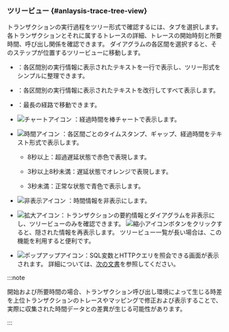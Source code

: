 ### ツリービュー {#anlaysis-trace-tree-view}

トランザクションの実行過程をツリー形式で確認するには、<Cmdname sid="TTL06127" className="uitext" />タブを選択します。 各トランザクションとそれに属するトレースの詳細、トレースの開始時刻と所要時間、呼び出し関係を確認できます。 ダイアグラムの各区間を選択すると、そのステップが位置するツリービューに移動します。

<Xclude product='php,nodejs,golang'>

<ImgLang img="analysis-tx-tree-view.png" desc="ツリービュー" />

</Xclude>

<InDoc product='php,nodejs,golang'>

<ImgLang img="analysis-tx-tree-view-none-actx.png" desc="ツリービュー" />

</InDoc>

- <Cmdname sid="BTN06368" className="uitext" />：各区間別の実行情報に表示されたテキストを一行で表示し、ツリー形式をシンプルに整理できます。

- <Cmdname sid="BTN06369" className="uitext" />：各区間別の実行情報に表示されたテキストを改行してすべて表示します。

- <Cmdname sid="BTN06327" className="uitext" />：最長の経路で移動できます。

- ![チャートアイコン](/img/ic-bar-chart.svg) <Cmdname sid="BTN06743" className="uitext" />：経過時間を棒チャートで表示します。

- ![時間アイコン](/img/ic-custom-time.svg) <Cmdname sid="BTN06744" className="uitext" />：各区間ごとのタイムスタンプ、ギャップ、経過時間をテキスト形式で表示します。

  - 8秒以上：<span class='etrs'>超過遅延</span>状態で<span class='etrs'>赤色</span>で表現します。

  - 3秒以上8秒未満：<span class='ov5ud10'>遅延</span>状態で<span class='ov5ud10'>オレンジ</span>で表現します。

  - 3秒未満：<span class='woer'>正常な</span>状態で<span class='woer'>青色</span>で表示します。

- ![非表示アイコン](/img/ic-eye-invisible.svg) <Cmdname sid="BTN06745" className="uitext" />：時間情報を非表示にします。

- ![拡大アイコン](/img/ic-outside.svg)：トランザクションの要約情報とダイアグラムを非表示にし、ツリービューのみを確認できます。 ![縮小アイコン](/img/ic-inside.svg)ボタンをクリックすると、隠された情報を再表示します。 ツリービュー一覧が長い場合は、この機能を利用すると便利です。

- ![ポップアップアイコン](/img/ic-popup.svg)：SQL変数とHTTPクエリを照会できる画面が表示されます。 詳細については、[次の文書](#transaction-parameter)を参照してください。

:::note

開始および所要時間の場合、トランザクション呼び出し環境によって生じる時差を上位トランザクションのトレースやマッピングで修正および表示することで、実際に収集された時間データとの差異が生じる可能性があります。

:::
